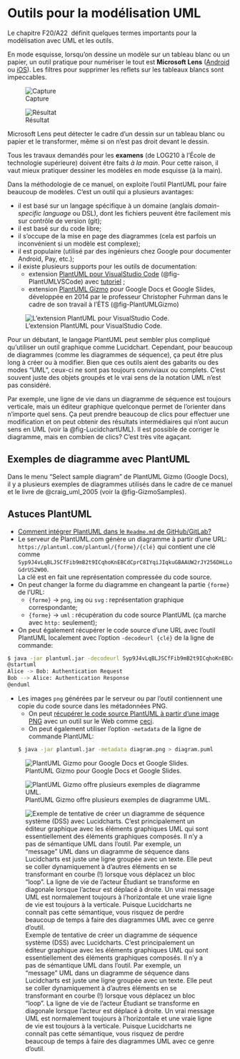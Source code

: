 # Outils pour la modélisation UML

Le chapitre F20/A22\ \faBook<i class="fa-solid fa-book"></i>\ définit quelques termes importants pour la modélisation avec UML et les outils.

En mode esquisse, lorsqu'on dessine un modèle sur un tableau blanc ou un papier, un outil pratique pour numériser le tout est **Microsoft Lens** ([Android](https://play.google.com/store/apps/details?id=com.microsoft.office.officelens&hl=fr_CA) ou [iOS](https://apps.apple.com/ca/app/microsoft-office-lens-pdf-scan/id975925059)).
Les filtres pour supprimer les reflets sur les tableaux blancs sont impeccables.

::: {#fig-OfficeLens layout-ncol=2 layout-valign="bottom"}

![Capture](images/Before-Office_Lens.jpg){#fig-beforeLens}

![Résultat](images/After-Office_Lens.jpg){#fig-afterLens}

Microsoft Lens peut détecter le cadre d'un dessin sur un tableau blanc ou papier et le transformer, même si on n'est pas droit devant le dessin.
:::



::: {.callout-caution}
Tous les travaux demandés pour les **examens** (de LOG210 à l'École de technologie supérieure) doivent être faits *à la main*.
Pour cette raison, il vaut mieux pratiquer dessiner les modèles en mode esquisse (à la main).
:::

Dans la méthodologie de ce manuel, on exploite l'outil PlantUML pour faire beaucoup de modèles. C'est un outil qui a plusieurs avantages:

- il est basé sur un langage spécifique à un domaine (anglais *domain-specific language* ou DSL), dont les fichiers peuvent être facilement mis sur contrôle de version (git);
- il est basé sur du code libre;
- il s'occupe de la mise en page des diagrammes (cela est parfois un inconvénient si un modèle est complexe);
- il est populaire (utilisé par des ingénieurs chez Google pour documenter Android, Pay, etc.);
- il existe plusieurs supports pour les outils de documentation:
  - extension [PlantUML pour VisualStudio Code](https://marketplace.visualstudio.com/items?itemName=jebbs.plantuml) (@fig-PlantUMLVSCode) avec [tutoriel](https://www.youtube.com/watch?v=xkwJ9GwgZJU)\ \faYoutube<i class="fa-brands fa-youtube"></i>;
  - extension [PlantUML Gizmo](https://gsuite.google.com/marketplace/app/plantuml_gizmo/950520042571?pann=cwsdp&hl=en) pour Google Docs et Google Slides, développée en 2014 par le professeur Christopher Fuhrman dans le cadre de son travail à l'ÉTS (@fig-PlantUMLGizmo)

![L'extension PlantUML pour VisualStudio Code.](images/PlantUMLVSCode.png){#fig-PlantUMLVSCode}

Pour un débutant, le langage PlantUML peut sembler plus compliqué qu'utiliser un outil graphique comme Lucidchart.
Cependant, pour beaucoup de diagrammes (comme les diagrammes de séquence), ça peut être plus long à créer ou à modifier.
Bien que ces outils aient des gabarits ou des modes "UML", ceux-ci ne sont pas toujours conviviaux ou complets.
C'est souvent juste des objets groupés et le vrai sens de la notation UML n'est pas considéré. 

Par exemple, une ligne de vie dans un diagramme de séquence est toujours verticale, mais un éditeur graphique quelconque permet de l'orienter dans n'importe quel sens. 
Ça peut prendre beaucoup de clics pour effectuer une modification et on peut obtenir des résultats intermédiaires qui n'ont aucun sens en UML (voir la @fig-LucidchartUML).
Il est possible de corriger le diagramme, mais en combien de clics?
C'est très vite agaçant.

## Exemples de diagramme avec PlantUML

Dans le menu "Select sample diagram" de PlantUML Gizmo (Google Docs), il y a plusieurs exemples de diagrammes utilisés dans le cadre de ce manuel et le livre de @craig_uml_2005 (voir la @fig-GizmoSamples).

## Astuces PlantUML

- [Comment intégrer PlantUML dans le `Readme.md` de GitHub/GitLab?](https://stackoverflow.com/q/32203610/1168342)\ \faStackOverflow<i class="fa-brands fa-stack-overflow"></i>
- Le serveur de PlantUML.com génère un diagramme à partir d'une URL:  
`https://plantuml.com/plantuml/{forme}/{clé}` qui contient une clé comme  
`Syp9J4vLqBLJSCfFib9mB2t9ICqhoKnEBCdCprC8IYqiJIqkuGBAAUW2rJY256DHLLoGdrUS2W00`.  
La clé est en fait une représentation compressée du code source.
- On peut changer la forme du diagramme en changeant la partie `{forme}` de l'URL:
  - `{forme}` → `png`, `img` ou `svg` : représentation graphique correspondante;
  - `{forme}` → `uml` : récupération du code source PlantUML (ça marche avec `http:` seulement);
- On peut également récupérer le code source d'une URL avec l'outil PlantUML localement avec l'option `-decodeurl {clé}` de la ligne de commande:
```bash
$ java -jar plantuml.jar -decodeurl Syp9J4vLqBLJSCfFib9mB2t9ICqhoKnEBCdCprC8IYqiJIqkuGBAAUW2rJY256DHLLoGdrUS2W00
@startuml
Alice -> Bob: Authentication Request
Bob --> Alice: Authentication Response
@enduml
```
- Les images `png` générées par le serveur ou par l'outil contiennent une copie du code source dans les métadonnées PNG. 
  - On peut [récupérer le code source PlantUML à partir d'une image PNG](https://twitter.com/thefuhrmanator/status/1193565869227556868) avec un outil sur le Web comme [ceci](http://exif.regex.info/exif.cgi).
  - On peut également utiliser l'option `-metadata` de la ligne de commande PlantUML:
```bash
$ java -jar plantuml.jar -metadata diagram.png > diagram.puml
```

![PlantUML Gizmo pour Google Docs et Google Slides.](images/PlantUMLGizmoSlides.png){#fig-PlantUMLGizmo}

![PlantUML Gizmo offre plusieurs exemples de diagramme UML.](images/SelectSampleDiagramGizmo.png){#fig-GizmoSamples}

![Exemple de tentative de créer un diagramme de séquence système (DSS) avec Lucidcharts. C'est principalement un éditeur graphique avec les éléments graphiques UML qui sont essentiellement des éléments graphiques composés. Il n'y a pas de sémantique UML dans l'outil. Par exemple, un "message" UML dans un diagramme de séquence dans Lucidcharts est juste une ligne groupée avec un texte. Elle peut se coller dynamiquement à d'autres éléments en se transformant en courbe (!) lorsque vous déplacez un bloc "loop". La ligne de vie de l'acteur Étudiant se transforme en diagonale lorsque l'acteur est déplacé à droite. Un vrai message UML est normalement toujours à l'horizontale et une vraie ligne de vie est toujours à la verticale. Puisque Lucidcharts ne connaît pas cette sémantique, vous risquez de perdre beaucoup de temps à faire des diagrammes UML avec ce genre d'outil.](images/LucidchartDSSBotched.png){#fig-LucidchartUML}

